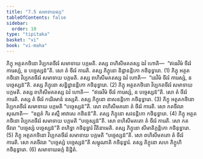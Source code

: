 ```yaml
---
title: "7.5 សមាទាយឆក្ក"
tableOfContents: false
sidebar:
  order: 10
type: "tipitaka"
basket: "vi"
book: "vi-maha"
---
```



<DynamicBreadcrumb />

<Division number="314" book="vi-maha">

<Paragraph number="1420" book="vi-maha">
ភិក្ខុ អត្ថតកថិនោ វិប្បកតចីវរំ សមាទាយ បក្កមតិ. តស្ស ពហិសីមគតស្ស ឯវំ ហោតិ—  “ឥធេវិមំ ចីវរំ ការេស្សំ, ន បច្ចេស្សន៑”តិ. សោ តំ ចីវរំ ការេតិ. តស្ស ភិក្ខុនោ និដ្ឋានន្តិកោ កថិនុទ្ធារោ. (1)
</Paragraph>

<Paragraph number="1421" book="vi-maha">
ភិក្ខុ អត្ថតកថិនោ វិប្បកតចីវរំ សមាទាយ បក្កមតិ. តស្ស ពហិសីមគតស្ស ឯវំ ហោតិ—  “នេវិមំ ចីវរំ ការេស្សំ, ន បច្ចេស្សន៑”តិ. តស្ស ភិក្ខុនោ សន្និដ្ឋានន្តិកោ កថិនុទ្ធារោ. (2)
</Paragraph>

<Paragraph number="1422" book="vi-maha">
ភិក្ខុ អត្ថតកថិនោ វិប្បកតចីវរំ សមាទាយ បក្កមតិ. តស្ស ពហិសីមគតស្ស ឯវំ ហោតិ—  “ឥធេវិមំ ចីវរំ ការេស្សំ, ន បច្ចេស្សន៑”តិ. សោ តំ ចីវរំ ការេតិ. តស្ស តំ ចីវរំ កយិរមានំ នស្សតិ. តស្ស ភិក្ខុនោ នាសនន្តិកោ កថិនុទ្ធារោ. (3)
</Paragraph>

<Paragraph number="1423" book="vi-maha">
ភិក្ខុ អត្ថតកថិនោ វិប្បកតចីវរំ សមាទាយ បក្កមតិ “បច្ចេស្សន៑”តិ. សោ ពហិសីមគតោ តំ ចីវរំ ការេតិ. សោ កតចីវរោ សុណាតិ—  “ឧព្ភតំ កិរ តស្មឹ អាវាសេ កថិនន៑”តិ. តស្ស ភិក្ខុនោ សវនន្តិកោ កថិនុទ្ធារោ. (4)
</Paragraph>

<Paragraph number="1424" book="vi-maha">
ភិក្ខុ អត្ថតកថិនោ វិប្បកតចីវរំ សមាទាយ បក្កមតិ “បច្ចេស្សន៑”តិ. សោ ពហិសីមគតោ តំ ចីវរំ ការេតិ. សោ កតចីវរោ “បច្ចេស្សំ បច្ចេស្សន៑”តិ ពហិទ្ធា កថិនុទ្ធារំ វីតិនាមេតិ. តស្ស ភិក្ខុនោ សីមាតិក្កន្តិកោ កថិនុទ្ធារោ. (5)
</Paragraph>

<Paragraph number="1425" book="vi-maha">
ភិក្ខុ អត្ថតកថិនោ វិប្បកតចីវរំ សមាទាយ បក្កមតិ “បច្ចេស្សន៑”តិ. សោ ពហិសីមគតោ តំ ចីវរំ ការេតិ. សោ កតចីវរោ “បច្ចេស្សំ បច្ចេស្សន៑”តិ សម្ភុណាតិ កថិនុទ្ធារំ. តស្ស ភិក្ខុនោ សហ ភិក្ខូហិ កថិនុទ្ធារោ. (6)

</Paragraph>
</Division>

<Paragraph number="1426" type="center" book="vi-maha">
សមាទាយឆក្កំ និដ្ឋិតំ.
</Paragraph>
